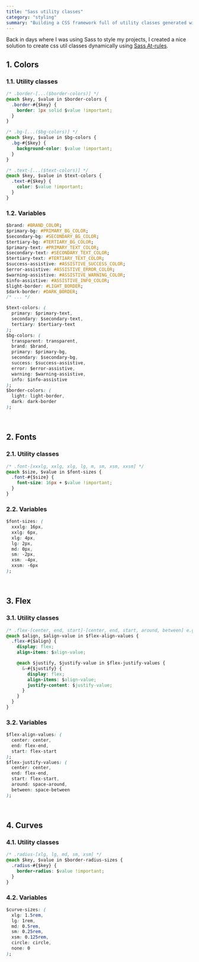 ```yaml
---
title: "Sass utility classes"
category: "styling"
summary: "Building a CSS framework full of utility classes generated with Sass."
---
```


Back in days where I was using Sass to style my projects, I created a nice solution to create css util classes dynamically using [Sass At-rules](https://Sass-lang.com/documentation/at-rules).

## 1. Colors

### 1.1. Utility classes

```css
/* .border-[...($border-colors)] */
@each $key, $value in $border-colors {
  .border-#{$key} {
    border: 1px solid $value !important;
  }
}

/* .bg-[...($bg-colors)] */
@each $key, $value in $bg-colors {
  .bg-#{$key} {
    background-color: $value !important;
  }
}

/* .text-[...($text-colors)] */
@each $key, $value in $text-colors {
  .text-#{$key} {
    color: $value !important;
  }
}
```

### 1.2. Variables

```css
$brand: #BRAND_COLOR;
$primary-bg: #PRIMARY_BG_COLOR;
$secondary-bg: #SECONDARY_BG_COLOR;
$tertiary-bg: #TERTIARY_BG_COLOR;
$primary-text: #PRIMARY_TEXT_COLOR;
$secondary-text: #SECONDARY_TEXT_COLOR;
$tertiary-text: #TERTIARY_TEXT_COLOR;
$success-assistive: #ASSISTIVE_SUCCESS_COLOR;
$error-assistive: #ASSISTIVE_ERROR_COLOR;
$warning-assistive: #ASSISTIVE_WARNING_COLOR;
$info-assistive: #ASSISTIVE_INFO_COLOR;
$light-border: #LIGHT_BORDER;
$dark-border: #DARK_BORDER;
/* ... */

$text-colors: (
  primary: $primary-text,
  secondary: $secondary-text,
  tertiary: $tertiary-text
);
$bg-colors: (
  transparent: transparent,
  brand: $brand,
  primary: $primary-bg,
  secondary: $secondary-bg,
  success: $success-assistive,
  error: $error-assistive,
  warning: $warning-assistive,
  info: $info-assistive
);
$border-colors: (
  light: light-border,
  dark: dark-border
);
```

<br />

## 2. Fonts

### 2.1. Utility classes

```css
/* .font-[xxxlg, xxlg, xlg, lg, m, sm, xsm, xxsm] */
@each $size, $value in $font-sizes {
  .font-#{$size} {
    font-size: 16px + $value !important;
  }
}
```

### 2.2. Variables

```css
$font-sizes: (
  xxxlg: 16px,
  xxlg: 6px,
  xlg: 4px,
  lg: 2px,
  md: 0px,
  sm: -2px,
  xsm: -4px,
  xxsm: -6px
);
```

<br />

## 3. Flex

### 3.1. Utility classes

```css
/* .flex-[center, end, start]-[center, end, start, around, between] e.g. "flex-center-around" */
@each $align, $align-value in $flex-align-values {
  .flex-#{$align} {
    display: flex;
    align-items: $align-value;

    @each $justify, $justify-value in $flex-justify-values {
      &-#{$justify} {
        display: flex;
        align-items: $align-value;
        justify-content: $justify-value;
      }
    }
  }
}
```

### 3.2. Variables

```css
$flex-align-values: (
  center: center,
  end: flex-end,
  start: flex-start
);
$flex-justify-values: (
  center: center,
  end: flex-end,
  start: flex-start,
  around: space-around,
  between: space-between
);
```

<br />

## 4. Curves

### 4.1. Utility classes

```css
/* .radius-[xlg, lg, md, sm, xsm] */
@each $key, $value in $border-radius-sizes {
  .radius-#{$key} {
    border-radius: $value !important;
  }
}
```

### 4.2. Variables

```css
$curve-sizes: (
  xlg: 1.5rem,
  lg: 1rem,
  md: 0.5rem,
  sm: 0.25rem,
  xsm: 0.125rem,
  circle: circle,
  none: 0
);
```
